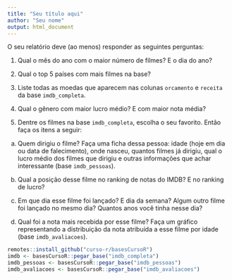 ```yaml
---
title: "Seu título aqui"
author: "Seu nome"
output: html_document
---
```


O seu relatório deve (ao menos) responder as seguintes perguntas:

1. Qual o mês do ano com o maior número de filmes? E o dia do ano?

2. Qual o top 5 países com mais filmes na base?

3. Liste todas as moedas que aparecem nas colunas `orcamento` e `receita` da base `imdb_completa`.

4. Qual o gênero com maior lucro médio? E com maior nota média?

5. Dentre os filmes na base `imdb_completa`, escolha o seu favorito. Então faça os itens a seguir:

a) Quem dirigiu o filme? Faça uma ficha dessa pessoa: idade (hoje em dia ou data de falecimento), onde nasceu, quantos filmes já dirigiu, qual o lucro médio dos filmes que dirigiu e outras informações que achar interessante (base `imdb_pessoas`).

b) Qual a posição desse filme no ranking de notas do IMDB? E no ranking de lucro?

c) Em que dia esse filme foi lançado? E dia da semana? Algum outro filme foi lançado no mesmo dia? Quantos anos você tinha nesse dia?

d) Qual foi a nota mais recebida por esse filme? Faça um gráfico representando a distribuição da nota atribuída a esse filme por idade (base `imdb_avaliacoes`).

```r
remotes::install_github("curso-r/basesCursoR")
imdb <- basesCursoR::pegar_base("imdb_completa")
imdb_pessoas <- basesCursoR::pegar_base("imdb_pessoas")
imdb_avaliacoes <- basesCursoR::pegar_base("imdb_avaliacoes")
```
